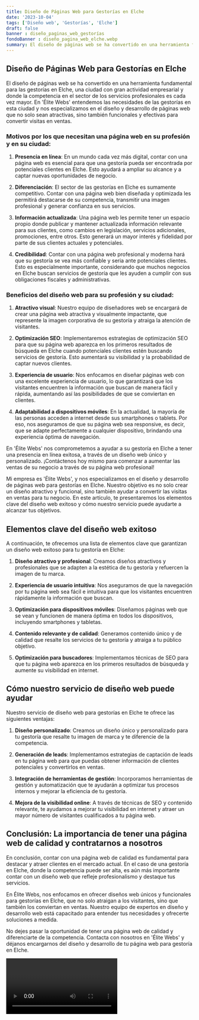 ```yaml
---
title: Diseño de Páginas Web para Gestorías en Elche
date: '2023-10-04'
tags: ['Diseño web', 'Gestorías', 'Elche']
draft: false
banner : diseño_paginas_web_gestorías
fondoBanner : diseño_pagina_web_elche.webp
summary: El diseño de páginas web se ha convertido en una herramienta fundamental para las gestorías en Elche, una ciudad con gran actividad empresarial y donde la competencia en el sector de los servicios profesionales es cada vez mayor. En 'Élite Webs' entendemos las necesidades de las gestorías en esta ciudad y nos especializamos en el diseño y desarrollo de páginas web que no solo sean atractivas, sino también funcionales y efectivas para convertir visitas en ventas.
---
```


## Diseño de Páginas Web para Gestorías en Elche

El diseño de páginas web se ha convertido en una herramienta fundamental para las gestorías en Elche, una ciudad con gran actividad empresarial y donde la competencia en el sector de los servicios profesionales es cada vez mayor. En 'Élite Webs' entendemos las necesidades de las gestorías en esta ciudad y nos especializamos en el diseño y desarrollo de páginas web que no solo sean atractivas, sino también funcionales y efectivas para convertir visitas en ventas.

### Motivos por los que necesitan una página web en su profesión y en su ciudad:

1. **Presencia en línea**: En un mundo cada vez más digital, contar con una página web es esencial para que una gestoría pueda ser encontrada por potenciales clientes en Elche. Esto ayudará a ampliar su alcance y a captar nuevas oportunidades de negocio.

2. **Diferenciación**: El sector de las gestorías en Elche es sumamente competitivo. Contar con una página web bien diseñada y optimizada les permitirá destacarse de su competencia, transmitir una imagen profesional y generar confianza en sus servicios.

3. **Información actualizada**: Una página web les permite tener un espacio propio donde publicar y mantener actualizada información relevante para sus clientes, como cambios en legislación, servicios adicionales, promociones, entre otros. Esto generará un mayor interés y fidelidad por parte de sus clientes actuales y potenciales.

4. **Credibilidad**: Contar con una página web profesional y moderna hará que su gestoría se vea más confiable y seria ante potenciales clientes. Esto es especialmente importante, considerando que muchos negocios en Elche buscan servicios de gestoría que les ayuden a cumplir con sus obligaciones fiscales y administrativas.

### Beneficios del diseño web para su profesión y su ciudad:

1. **Atractivo visual**: Nuestro equipo de diseñadores web se encargará de crear una página web atractiva y visualmente impactante, que represente la imagen corporativa de su gestoría y atraiga la atención de visitantes.

2. **Optimización SEO**: Implementaremos estrategias de optimización SEO para que su página web aparezca en los primeros resultados de búsqueda en Elche cuando potenciales clientes estén buscando servicios de gestoría. Esto aumentará su visibilidad y la probabilidad de captar nuevos clientes.

3. **Experiencia de usuario**: Nos enfocamos en diseñar páginas web con una excelente experiencia de usuario, lo que garantizará que los visitantes encuentren la información que buscan de manera fácil y rápida, aumentando así las posibilidades de que se conviertan en clientes.

4. **Adaptabilidad a dispositivos móviles**: En la actualidad, la mayoría de las personas acceden a internet desde sus smartphones o tablets. Por eso, nos aseguramos de que su página web sea responsive, es decir, que se adapte perfectamente a cualquier dispositivo, brindando una experiencia óptima de navegación.

En 'Élite Webs' nos comprometemos a ayudar a su gestoría en Elche a tener una presencia en línea exitosa, a través de un diseño web único y personalizado. ¡Contáctenos hoy mismo para comenzar a aumentar las ventas de su negocio a través de su página web profesional!

<GifSeo />

<Cta />

Mi empresa es 'Élite Webs', y nos especializamos en el diseño y desarrollo de páginas web para gestorías en Elche. Nuestro objetivo es no solo crear un diseño atractivo y funcional, sino también ayudar a convertir las visitas en ventas para tu negocio. En este artículo, te presentaremos los elementos clave del diseño web exitoso y cómo nuestro servicio puede ayudarte a alcanzar tus objetivos.

## Elementos clave del diseño web exitoso

A continuación, te ofrecemos una lista de elementos clave que garantizan un diseño web exitoso para tu gestoría en Elche:

1. **Diseño atractivo y profesional**: Creamos diseños atractivos y profesionales que se adapten a la estética de tu gestoría y refuercen la imagen de tu marca.

2. **Experiencia de usuario intuitiva**: Nos aseguramos de que la navegación por tu página web sea fácil e intuitiva para que los visitantes encuentren rápidamente la información que buscan.

3. **Optimización para dispositivos móviles**: Diseñamos páginas web que se vean y funcionen de manera óptima en todos los dispositivos, incluyendo smartphones y tabletas.

4. **Contenido relevante y de calidad**: Generamos contenido único y de calidad que resalte los servicios de tu gestoría y atraiga a tu público objetivo.

5. **Optimización para buscadores**: Implementamos técnicas de SEO para que tu página web aparezca en los primeros resultados de búsqueda y aumente su visibilidad en internet.

## Cómo nuestro servicio de diseño web puede ayudar

Nuestro servicio de diseño web para gestorías en Elche te ofrece las siguientes ventajas:

1. **Diseño personalizado**: Creamos un diseño único y personalizado para tu gestoría que resalte tu imagen de marca y te diferencie de la competencia.

2. **Generación de leads**: Implementamos estrategias de captación de leads en tu página web para que puedas obtener información de clientes potenciales y convertirlos en ventas.

3. **Integración de herramientas de gestión**: Incorporamos herramientas de gestión y automatización que te ayudarán a optimizar tus procesos internos y mejorar la eficiencia de tu gestoría.

4. **Mejora de la visibilidad online**: A través de técnicas de SEO y contenido relevante, te ayudamos a mejorar tu visibilidad en internet y atraer un mayor número de visitantes cualificados a tu página web.

## Conclusión: La importancia de tener una página web de calidad y contratarnos a nosotros

En conclusión, contar con una página web de calidad es fundamental para destacar y atraer clientes en el mercado actual. En el caso de una gestoría en Elche, donde la competencia puede ser alta, es aún más importante contar con un diseño web que refleje profesionalismo y destaque tus servicios.

En Élite Webs, nos enfocamos en ofrecer diseños web únicos y funcionales para gestorías en Elche, que no solo atraigan a los visitantes, sino que también los conviertan en ventas. Nuestro equipo de expertos en diseño y desarrollo web está capacitado para entender tus necesidades y ofrecerte soluciones a medida.

No dejes pasar la oportunidad de tener una página web de calidad y diferenciarte de la competencia. Contacta con nosotros en 'Élite Webs' y déjanos encargarnos del diseño y desarrollo de tu página web para gestoría en Elche.

<Video />

<CtaBot job='Gestorías' city='Elche'/>

<Gmaps query='Elche+españa+maps' />